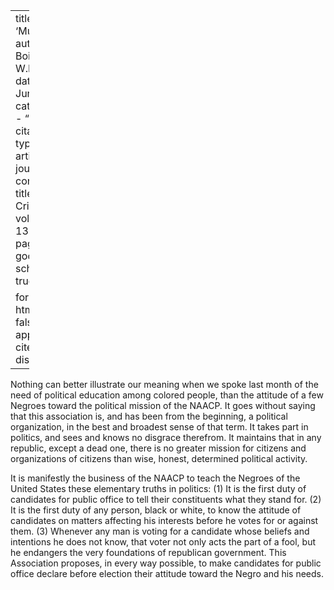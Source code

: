 
---
title: 'Muddle'
author: Du Bois, W.E.B.
date: Jun. 1916
categories: 
  - ""
citation: 
  type: article-journal
  container-title: The Crisis
  volume: 13
  issue: 2
  page: 61
google-scholar: true

format:
  html:
    toc: false
    appendix-cite-as: display
---



Nothing can better illustrate our meaning when we spoke last month of the need of political education among colored people, than the attitude of a few Negroes toward the political mission of the NAACP. It goes without saying that this association is, and has been from the beginning, a political organization, in the best and broadest sense of that term. It takes part in politics, and sees and knows no disgrace therefrom. It maintains that in any republic, except a dead one, there is no greater mission for citizens and organizations of citizens than wise, honest, determined political activity. 

It is manifestly the business of the NAACP to teach the Negroes of the United States these elementary truths in politics: (1) It is the first duty of candidates for public office to tell their constituents what they stand for. (2) It is the first duty of any person, black or white, to know the attitude of candidates on matters affecting his interests before he votes for or against them. (3) Whenever any man is voting for a candidate whose beliefs and intentions he does not know, that voter not only acts the part of a fool, but he endangers the very foundations of republican government. This Association proposes, in every way possible, to make candidates for public office declare before election their attitude toward the Negro and his needs. 


